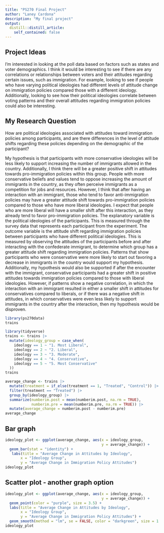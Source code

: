 ```yaml
---
title: "PS270 Final Project"
author: "Laney Cardona"
description: "My final project"
output:
  distill::distill_article:
    self_contained: false
---
```



## Project Ideas 

I’m interested in looking at the poll data based on factors such as states and voter demographics. I think it would be interesting to see if there are any correlations or relationships between voters and their attitudes regarding certain issues, such as immigration. For example, looking to see if people who have varying political ideologies had different levels of attitude change on immigration policies compared those with a different ideology. Additionally, looking to see how their political ideologies correlate between voting patterns and their overall attitudes regarding immigration policies could also be interesting. 


## My Research Question 

How are political ideologies associated with attitudes toward immigration policies among participants, and are there differences in the level of attitude shifts regarding these policies depending on the demographic of the participant?

My hypothesis is that participants with more conservative ideologies will be less likely to support increasing the number of immigrants allowed in the country. Additionally, I think there will be a greater positive shift in attitudes towards pro-immigration policies within this group. People with more conservative beliefs and values tend to oppose increasing the amount of immigrants in the country, as they often perceive immigrants as a competition for jobs and resources. However, I think that after having an interaction with an immigrant, those who tend to favor anti-immigration policies may have a greater attitude shift towards pro-immigration policies compared to those who have more liberal ideologies. I expect that people who are more liberal will have a smaller shift after this interaction, as they already tend to favor pro-immigration policies. The explanatory variable is the political ideologies of the participants. This is measured through the survey data that represents each participant from the experiment. The outcome variable is the attitude shift regarding immigration policies between participants who have different political ideologies. This is measured by observing the attitudes of the participants before and after interacting with the confederate immigrant, to determine which group has a greater attitude shift regarding immigration policies. Patterns that show participants who were conservative were more likely to start out favoring a decrease in immigrants in the country would support my hypothesis. Additionally, my hypothesis would also be supported if after the encounter with the immigrant, conservative participants had a greater shift in positive attitudes towards immigration policies compared to those with liberal ideologies. However, if patterns show a negative correlation, in which the interaction with an immigrant resulted in either a smaller shift in attitudes for conservatives compared to liberals, or if there was a negative shift in attitudes, in which conservatives were even less likely to support immigrants in the country after the interaction, then my hypothesis would be disproven. 


```r
library(ps270data)
trains
```


```r
library(tidyverse)
trains <- trains |>
  mutate(ideology_group = case_when(
    ideology == 1 ~ "1. Most Liberal",
    ideology == 2 ~ "2. Liberal", 
    ideology == 3 ~ "3. Moderate",
    ideology == 4 ~ "4. Conservative",
    ideology == 5 ~ "5. Most Conservative"
  ))
trains
```



```r
average_change <- trains |>
  mutate(treatment = if_else(treatment == 1, "Treated", "Control")) |>
  filter(treatment == "Treated") |>
  group_by(ideology_group) |>
  summarize(numberim.post = mean(numberim.post, na.rm = TRUE),
            numberim.pre = mean(numberim.pre, na.rm = TRUE)) |>
  mutate(average_change = numberim.post - numberim.pre)
average_change
```
## Bar graph 
```r
ideology_plot <- ggplot(average_change, aes(x = ideology_group, 
                                            y = average_change)) +
  geom_bar(stat = "identity") +
   labs(title = "Average Change in Attitudes by Ideology",
       x = "Ideology Group",
       y = "Average Change in Immigration Policy Attitudes")
ideology_plot
```
## Scatter plot - another graph option 
```r
ideology_plot <- ggplot(average_change, aes(x = ideology_group,
                                            y = average_change)) +
  geom_point(color = "purple", size = 3.5) +
  labs(title = "Average Change in Attitudes by Ideology",
       x = "Ideology Group",
       y = "Average Change in Immigration Policy Attitudes") +
  geom_smooth(method = "lm", se = FALSE, color = "darkgreen", size = 1.5) 
ideology_plot
```







































